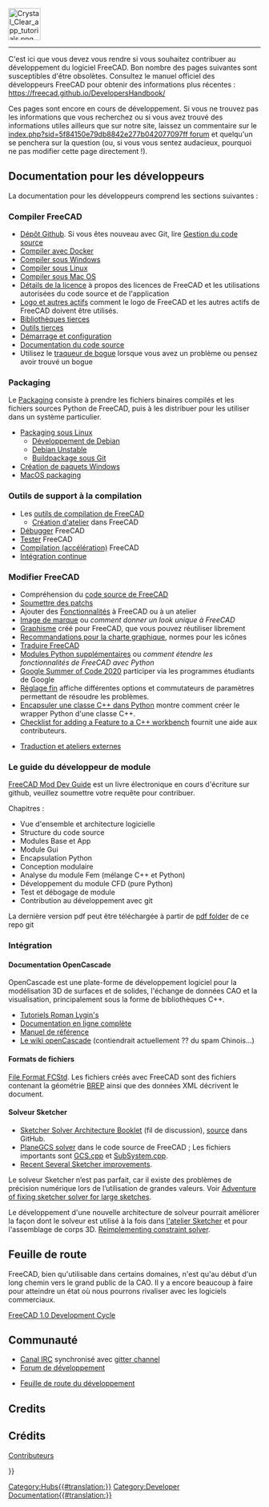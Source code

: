 <languages/>
{{TOCright}}
[[Image:Crystal_Clear_app_tutorials.png|64px]]
----

C'est ici que vous devez vous rendre si vous souhaitez contribuer au développement du logiciel FreeCAD.
Bon nombre des pages suivantes sont susceptibles d'être obsolètes. Consultez le manuel officiel des développeurs FreeCAD pour obtenir des informations plus récentes : https://freecad.github.io/DevelopersHandbook/

<div class="mw-translate-fuzzy">
Ces pages sont encore en cours de développement. Si vous ne trouvez pas les informations que vous recherchez ou si vous avez trouvé des informations utiles ailleurs que sur notre site, laissez un commentaire sur le [https://forum.freecad.org/ index.php?sid=5f84150e79db8842e277b042077097ff forum] et quelqu'un se penchera sur la question (ou, si vous vous sentez audacieux, pourquoi ne pas modifier cette page directement !).
</div>

<span id="Developer_Documentation"></span>
== Documentation pour les développeurs ==

La documentation pour les développeurs comprend les sections suivantes :

<span id="Compiling_FreeCAD"></span>
=== Compiler FreeCAD ===

* [https://github.com/FreeCAD/FreeCAD Dépôt Github]. Si vous êtes nouveau avec Git, lire [[Source_code_management/fr|Gestion du code source]]
* [[Compile_on_Docker/fr|Compiler avec Docker]]
* [[Compile_on_Windows/fr|Compiler sous Windows]]
* [[Compile_on_Linux/fr|Compiler sous Linux]]
* [[Compile_on_MacOS/fr|Compiler sous Mac OS]]
* [[Licence/fr|Détails de la licence]] à propos des licences de FreeCAD et les utilisations autorisées du code source et de l'application
* [[Logo/fr|Logo et autres actifs]] comment le logo de FreeCAD et les autres actifs de FreeCAD doivent être utilisés.
* [[Third_Party_Libraries/fr|Bibliothèques tierces]]
* [[Third_Party_Tools/fr|Outils tierces]]
* [[Start_up_and_Configuration/fr|Démarrage et configuration]]
* [[Source_documentation/fr|Documentation du code source]]
* Utilisez le [[Tracker/fr|traqueur de bogue]] lorsque vous avez un problème ou pensez avoir trouvé un bogue

=== Packaging ===

Le [[Packaging/fr|Packaging]] consiste à prendre les fichiers binaires compilés et les fichiers sources Python de FreeCAD, puis à les distribuer pour les utiliser dans un système particulier.

* [[Linux_packaging/fr|Packaging sous Linux]]
** [[Debian_development/fr|Développement de Debian]]
** [[Debian_Unstable/fr|Debian Unstable]]
** [[Git_buildpackage/fr|Buildpackage sous Git]]
* [[Windows_packaging/fr|Création de paquets Windows]]
* [[MacOS_packaging|MacOS packaging]]

<span id="Build_Support_Tools"></span>
=== Outils de support à la compilation ===

* Les [[FreeCAD_Build_Tool/fr|outils de compilation de FreeCAD]]
** [[Workbench_creation/fr|Création d'atelier]] dans FreeCAD
* [[Debugging/fr|Débugger]] FreeCAD
* [[Testing/fr|Tester]] FreeCAD
* [[Compiling_(Speeding_up)/fr|Compilation (accélération)]] FreeCAD
* [[Continuous_Integration/fr|Intégration continue]]

<span id="Modifying_FreeCAD"></span>
=== Modifier FreeCAD ===

* Compréhension du [[The FreeCAD source code/fr|code source de FreeCAD]]
* [[Tracker#Submitting_patches|Soumettre des patchs]]
* Ajouter des [[Gui Command/fr|Fonctionnalités]] à FreeCAD ou à un atelier
* [[Branding/fr|Image de marque]] ou ''comment donner un look unique à FreeCAD''
* [[Artwork/fr|Graphisme]] créé pour FreeCAD, que vous pouvez réutiliser librement
* [[Artwork_Guidelines/fr|Recommandations pour la charte graphique]], normes pour les icônes
* [[Localisation/fr|Traduire FreeCAD]]
* [[Extra_python_modules/fr|Modules Python supplémentaires]] ou ''comment étendre les fonctionnalités de FreeCAD avec Python''
* [[Google_Summer_of_Code_2020|Google Summer of Code 2020]] participer via les programmes étudiants de Google
* [[Fine-tuning/fr|Réglage fin]] affiche différentes options et commutateurs de paramètres permettant de résoudre les problèmes.
* [[Wrapping_a_Cplusplus_class_in_Python/fr|Encapsuler une classe C++ dans Python]] montre comment créer le wrapper Python d'une classe C++.
* [[NewFeatureCheckList_C++|Checklist for adding a Feature to a C++ workbench]] fournit une aide aux contributeurs.

* [[Translating an external workbench/fr|Traduction et ateliers externes]]

<span id="Module_developer&#039;s_guide"></span>
=== Le guide du développeur de module ===

[https://github.com/qingfengxia/FreeCAD_Mod_Dev_Guide FreeCAD Mod Dev Guide] est un livre électronique en cours d'écriture sur github, veuillez soumettre votre requête pour contribuer.

Chapitres :
* Vue d'ensemble et architecture logicielle
* Structure du code source
* Modules Base et App
* Module Gui
* Encapsulation Python
* Conception modulaire
* Analyse du module Fem (mélange C++ et Python)
* Développement du module CFD (pure Python)
* Test et débogage de module
* Contribution au développement avec git

La dernière version pdf peut être téléchargée à partir de [https://github.com/qingfengxia/FreeCAD_Mod_Dev_Guide/tree/master/pdf pdf folder] de ce repo git

<span id="Internals"></span>
=== Intégration ===

<span id="OpenCascade_Documentation"></span>
==== Documentation OpenCascade ====

OpenCascade est une plate-forme de développement logiciel pour la modélisation 3D de surfaces et de solides, l'échange de données CAO et la visualisation, principalement sous la forme de bibliothèques C++.

* [http://opencascade.wikidot.com/romansarticles Tutoriels Roman Lygin's]
* [https://dev.opencascade.org/doc/overview/html/index.html Documentation en ligne complète]
* [https://dev.opencascade.org/doc/refman/html/index.html Manuel de référence]
* [http://opencascade.wikidot.com Le wiki openCascade] (contiendrait actuellement ?? du spam Chinois...)

<span id="File_format"></span>
====Formats de fichiers====

[[File_Format_FCStd|File Format FCStd]]. Les fichiers créés avec FreeCAD sont des fichiers {{incode|.zip}} contenant la géométrie [https://fr.wikipedia.org/wiki/B-Rep BREP] ainsi que des données XML décrivent le document.

<span id="Sketcher_solver"></span>
==== Solveur Sketcher ====

* [https://forum.freecad.org/viewtopic.php?f=10&t=36355 Sketcher Solver Architecture Booklet] (fil de discussion), [https://github.com/abdullahtahiriyo/FreeCADBooks/tree/master/FreeCAD_Solver_Architecture source] dans GitHub.
* [https://github.com/FreeCAD/FreeCAD/blob/master/src/Mod/Sketcher/App/planegcs/ PlaneGCS solver] dans le code source de FreeCAD ; Les fichiers importants sont [https://github.com/FreeCAD/FreeCAD/blob/master/src/Mod/Sketcher/App/planegcs/GCS.cpp GCS.cpp] et [https://github.com/FreeCAD/FreeCAD/blob/master/src/Mod/Sketcher/App/planegcs/SubSystem.cpp SubSystem.cpp].
* [https://forum.freecad.org/viewtopic.php?f=9&t=29192 Recent Several Sketcher improvements].

Le solveur Sketcher n’est pas parfait, car il existe des problèmes de précision numérique lors de l’utilisation de grandes valeurs. Voir [https://forum.freecad.org/viewtopic.php?f=10&t=40502 Adventure of fixing sketcher solver for large sketches].

Le développement d'une nouvelle architecture de solveur pourrait améliorer la façon dont le solveur est utilisé à la fois dans [[Sketcher Workbench/fr|l'atelier Sketcher]] et pour l'assemblage de corps 3D. [https://forum.freecad.org/viewtopic.php?f=20&t=40525 Reimplementing constraint solver].

<span id="Roadmap"></span>
== Feuille de route ==

FreeCAD, bien qu'utilisable dans certains domaines, n'est qu'au début d'un long chemin vers le grand public de la CAO. Il y a encore beaucoup à faire pour atteindre un état où nous pourrons rivaliser avec les logiciels commerciaux.

[[FreeCAD_1.0_Development_Cycle|FreeCAD 1.0 Development Cycle]]

<span id="Community"></span>
== Communauté ==

* [ircs://irc.libera.chat:6697/freecad Canal IRC] synchronisé avec [https://gitter.im/FreeCAD/FreeCAD gitter channel]
* [https://forum.freecad.org/viewforum.php?f=6 Forum de développement]

* [[Development roadmap/fr|Feuille de route du développement]]

<div lang="en" dir="ltr" class="mw-content-ltr">
== Credits ==
</div>

== Crédits ==
[[Contributors/fr|Contributeurs]]


{{Userdocnavi{{#translation:}}}}
[[Category:Hubs{{#translation:}}]]
[[Category:Developer Documentation{{#translation:}}]]